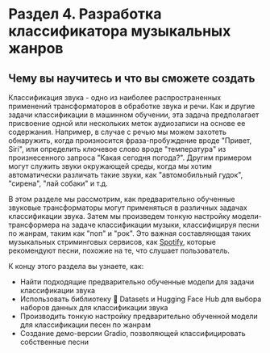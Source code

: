 # Раздел 4. Разработка классификатора музыкальных жанров

## Чему вы научитесь и что вы сможете создать

Классификация звука - одно из наиболее распространенных применений трансформаторов в обработке звука и речи. Как и другие
задачи классификации в машинном обучении, эта задача предполагает присвоение одной или нескольких меток аудиозаписи на основе
ее содержания. Например, в случае с речью мы можем захотеть обнаружить, когда произносится фраза-пробуждение вроде "Привет, Siri",
или определить ключевое слово вроде "температура" из произнесенного запроса "Какая сегодня погода?". Другим примером могут служить
звуки окружающей среды, когда мы хотим автоматически различать такие звуки, как "автомобильный гудок", "сирена", "лай собаки" и т.д.

В этом разделе мы рассмотрим, как предварительно обученные звуковые трансформаторы могут применяться в различных задачах классификации звука.
Затем мы произведем тонкую настройку модели-трансформера на задаче классификации музыки, классифицируя песни по жанрам, таким как "поп" и "рок".
Это важная составляющая таких музыкальных стриминговых сервисов, как [Spotify](https://en.wikipedia.org/wiki/Spotify), которые
рекомендуют песни, похожие на те, что слушает пользователь.

К концу этого раздела вы узнаете, как:

* Найти подходящие предварительно обученные модели для задачи классификации звука
* Использовать библиотеку 🤗 Datasets и Hugging Face Hub для выбора наборов данных для классификации звука
* Производить тонкую настройку предварительно обученной модели для классификации песен по жанрам
* Создание демо-версии Gradio, позволяющей классифицировать собственные песни